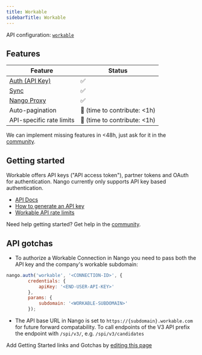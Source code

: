 ```yaml
---
title: Workable
sidebarTitle: Workable
---
```


API configuration: [`workable`](https://nango.dev/providers.yaml)

## Features

| Feature                                                                          | Status                          |
| -------------------------------------------------------------------------------- | ------------------------------- |
| [Auth (API Key)](/guides/api-key)                                                      | ✅                              |
| [Sync](/guides/sync)                                                              | ✅                              |
| [Nango Proxy](/guides/proxy)                          | ✅                              |
| Auto-pagination                     | 🚫 (time to contribute: &lt;1h) |
| API-specific rate limits | 🚫 (time to contribute: &lt;1h) |

<Tip>We can implement missing features in &lt;48h, just ask for it in the [community](https://nango.dev/slack).</Tip>
## Getting started

Workable offers API keys ("API access token"), partner tokens and OAuth for authentication. Nango currently only supports API key based authentication.

-   [API Docs](https://workable.readme.io/reference)
-   [How to generate an API key](https://workable.readme.io/reference/generate-an-access-token#generate-an-api-access-token)
-   [Workable API rate limits](https://workable.readme.io/reference/rate-limits)

<Tip>Need help getting started? Get help in the [community](https://nango.dev/slack).</Tip>

## API gotchas

- To authorize a Workable Connection in Nango you need to pass both the API key and the company's workable subdomain:
```js
nango.auth('workable', '<CONNECTION-ID>', {
        credentials: {
            apiKey: '<END-USER-API-KEY>'
        },
        params: {
            subdomain: '<WORKABLE-SUBDOMAIN>'
        });
```

- The API base URL in Nango is set to `https://{subdomain}.workable.com` for future forward compatability. To call endpoints of the V3 API prefix the endpoint with `/spi/v3/`, e.g. `/spi/v3/candidates`


<Note>Add Getting Started links and Gotchas by [editing this page](https://github.com/nangohq/nango/tree/master/docs-v2/integrations/all/gong.mdx)</Note>

